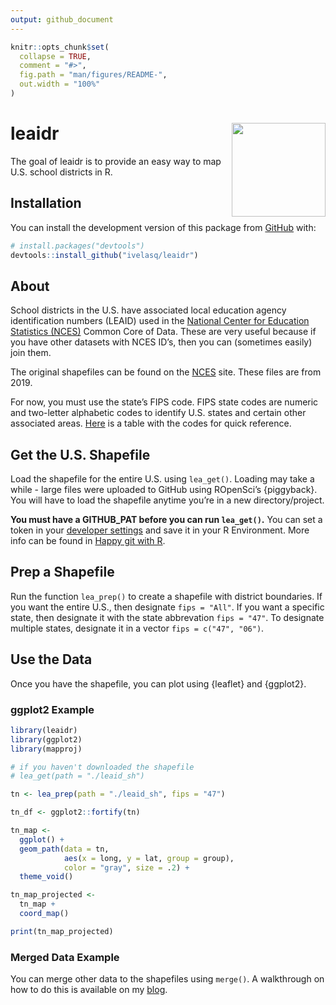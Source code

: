 ```yaml
---
output: github_document
---
```


<!-- README.md is generated from README.Rmd. Please edit that file -->

```r
knitr::opts_chunk$set(
  collapse = TRUE,
  comment = "#>",
  fig.path = "man/figures/README-",
  out.width = "100%"
)
```

# leaidr <img src='man/figures/logo.png' align="right" height="150" />

<!-- badges: start -->
<!-- badges: end -->

The goal of leaidr is to provide an easy way to map U.S. school districts in R.

## Installation

You can install the development version of this package from [GitHub](https://github.com/) with:

``` r
# install.packages("devtools")
devtools::install_github("ivelasq/leaidr")
```

## About

School districts in the U.S. have associated local education agency identification numbers (LEAID) used in the [National Center for Education Statistics (NCES)](https://nces.ed.gov/) Common Core of Data. These are very useful because if you have other datasets with NCES ID’s, then you can (sometimes easily) join them.

The original shapefiles can be found on the [NCES](https://nces.ed.gov/programs/edge/Geographic/DistrictBoundaries) site. These files are from 2019.

For now, you must use the state’s FIPS code. FIPS state codes are numeric and two-letter alphabetic codes to identify U.S. states and certain other associated areas. [Here](https://www.mcc.co.mercer.pa.us/dps/state_fips_code_listing.htm) is a table with the codes for quick reference.

## Get the U.S. Shapefile

Load the shapefile for the entire U.S. using `lea_get()`. Loading may take a while - large files were uploaded to GitHub using ROpenSci's {piggyback}. You will have to load the shapefile anytime you're in a new directory/project.

**You must have a GITHUB_PAT before you can run `lea_get()`.** You can set a token in your [developer settings](https://github.com/settings/tokens) and save it in your R Environment. More info can be found in [Happy git with R](https://happygitwithr.com/github-pat.html).

## Prep a Shapefile

Run the function `lea_prep()` to create a shapefile with district boundaries. If you want the entire U.S., then designate `fips = "All"`. If you want a specific state, then designate it with the state abbrevation `fips = "47"`. To designate multiple states, designate it in a vector `fips = c("47", "06")`.

## Use the Data

Once you have the shapefile, you can plot using {leaflet} and {ggplot2}.

### ggplot2 Example

```r
library(leaidr)
library(ggplot2)
library(mapproj)

# if you haven't downloaded the shapefile
# lea_get(path = "./leaid_sh")

tn <- lea_prep(path = "./leaid_sh", fips = "47")

tn_df <- ggplot2::fortify(tn)

tn_map <-
  ggplot() +
  geom_path(data = tn, 
            aes(x = long, y = lat, group = group),
            color = "gray", size = .2) +
  theme_void()

tn_map_projected <- 
  tn_map +
  coord_map()

print(tn_map_projected)
```

### Merged Data Example

You can merge other data to the shapefiles using `merge()`. A walkthrough on how to do this is available on my [blog](https://ivelasq.rbind.io/blog/leaid-shapefiles/).